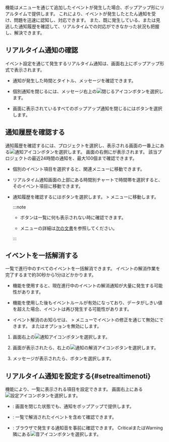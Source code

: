 <Cmdname sid="sms_alert_status" className="uitext" />機能は<Cmdname sid="side_eventSetting" className="uitext" />メニューを通じて追加したイベントが発生した場合、ポップアップ形にリアルタイムで提供します。 これにより、イベントが発生したとたん通知を受け、問題を迅速に認知し、対応できます。 また、既に発生している、または見逃した通知履歴を確認して、リアルタイムでの対応ができなかった状況も把握し、解決できます。

## リアルタイム通知の確認

イベント設定を通じて発生するリアルタイム通知は、画面右上にポップアップ形式で表示されます。

<ImgLang img="ui-home/main-ui-realtime-notification-popup.png" desc="リアルタイムアラート" />

- 通知が発生した時間とタイトル、メッセージを確認できます。

- 個別通知を閉じるには、メッセージ右上の![閉じるアイコン](/img/ico-close.svg)ボタンを選択します。

- 画面に表示されているすべてのポップアップ通知を閉じるには<Cmdname sid="BTN08345" className="uitext" />ボタンを選択します。

## 通知履歴を確認する

通知履歴を確認するには、プロジェクトを選択し、表示される画面の一番上にある![通知アイコン](/img/ico-noti.svg)ボタンを選択します。 画面の右側に<Cmdname sid="sms_alert_status" className="uitext" />が表示されます。 該当プロジェクトの最近24時間の通知を、最大100個まで確認できます。

<ImgLang img="ui-home/main-ui-realtime-notification.png" desc="リアルタイムアラート" />

- 個別のイベント項目を選択すると、関連メニューに移動できます。

- リアルタイム通知画面の上部にある時間別チャートで時間帯を選択すると、そのイベント項目に移動できます。

  <ImgLang img="ui-home/main-ui-realtime-notification-select-time.png" desc="リアルタイムアラート" className="width-400" />

- 通知履歴を確認するには<Cmdname sid="total_event_history" className="uitext" />ボタンを選択します。 <Cmdname sid="side_event" className="uitext" /> &gt; <Cmdname sid="side_eventHistory" className="uitext" />メニューに移動します。

  <ImgLang img="ui-home/main-ui-realtime-notification-all-history.png" desc="リアルタイムアラート" className="width-400" />

  :::note

  - <Cmdname sid="total_event_history" className="uitext" />ボタンは<Cmdname sid="sms_alert_status" className="uitext" />一覧に何も表示されない時に確認できます。

  - <Cmdname sid="side_eventHistory" className="uitext" />メニューの詳細は[次の文書](set-event-history)を参照してください。

  :::

## イベントを一括解消する

<Cmdname sid="sms_alert_status" className="uitext" />一覧で進行中のすべてのイベントを一括解消できます。 イベントの解消作業を完了するまで約30秒から1分ほどかかります。

- <Cmdname sid="add_ack_to_project" className="uitext" />機能を使用すると、現在進行中のイベントの解消通知が大量に発生する可能性があります。

- <Cmdname sid="add_ack_to_project" className="uitext" />機能を使用した後もイベントルールが有効になっており、データがしきい値を超えた場合、イベントは再び発生する可能性があります。

- イベント解消のお知らせは、<Cmdname sid="side_event" className="uitext" /> &gt; <Cmdname sid="side_eventSetting" className="uitext" />メニューでイベントの修正を通じて無効にできます。 <Cmdname sid="CNT08320" className="uitext" />または<Cmdname sid="CNT08326" className="uitext" />オプションを無効にします。


1. 画面右上の![通知アイコン](/img/ico-noti.svg)ボタンを選択します。

2. <Cmdname sid="sms_alert_status" className="uitext" />画面が表示されたら、右上の![通知の解消アイコン](/img/ic-check-circle.svg)ボタンを選択します。

3. メッセージが表示されたら、<Cmdname sid="DSC08323" className="uitext" />ボタンを選択します。

## リアルタイム通知を設定する{#setrealtimenoti}

<Cmdname sid="TTL08411" className="uitext" />機能により、一覧に表示される項目を設定できます。 <Cmdname sid="sms_alert_status" className="uitext" />画面右上にある![設定アイコン](/img/ico-setting.svg)ボタンを選択します。

- <Cmdname sid="ITM08412" className="uitext" />: <Cmdname sid="sms_alert_status" className="uitext" />画面を閉じた状態でも、通知をポップアップで提供します。

- <Cmdname sid="ITM08413" className="uitext" />: <Cmdname sid="sms_alert_status" className="uitext" />一覧で解消されたイベントを含めて確認できます。

- <Cmdname sid="DSC08409" className="uitext" />: ブラウザで発生する通知音を事前に確認できます。 <span className="vslow">Critical</span>または<span className="slow">Warning</span>隣にある![音アイコン](/img/ico-noti-sound.svg)ボタンを選択します。
